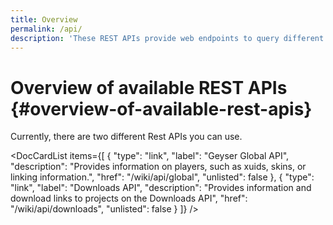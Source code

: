 ```yaml
---
title: Overview
permalink: /api/
description: 'These REST APIs provide web endpoints to query different information.'
---
```



# Overview of available REST APIs \{#overview-of-available-rest-apis}

Currently, there are two different Rest APIs you can use.

<DocCardList items={[
    {
        "type": "link",
        "label": "Geyser Global API",
        "description": "Provides information on players, such as xuids, skins, or linking information.",
        "href": "/wiki/api/global",
        "unlisted": false
    },
    {
        "type": "link",
        "label": "Downloads API",
        "description": "Provides information and download links to projects on the Downloads API",
        "href": "/wiki/api/downloads",
        "unlisted": false
    }
]} />